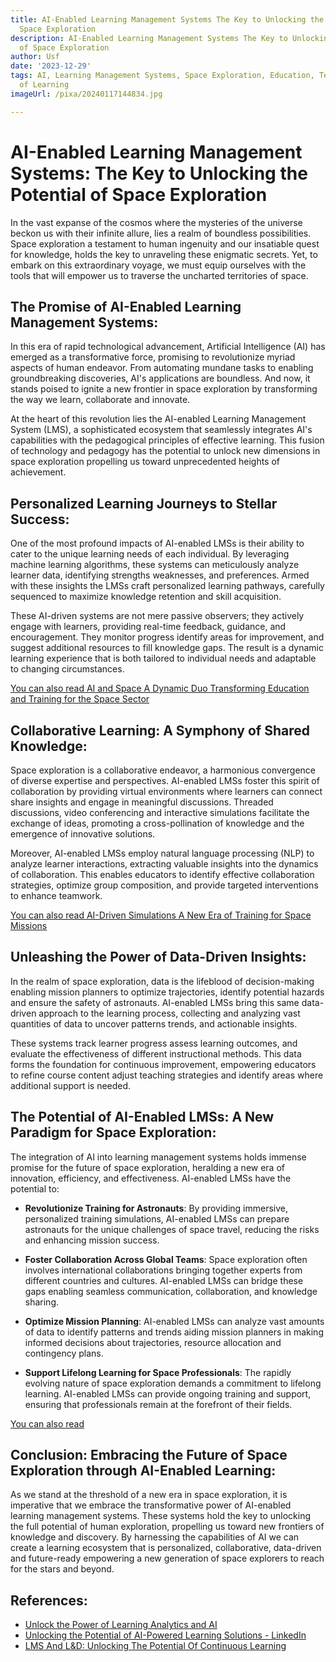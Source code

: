 ```yaml
---
title: AI-Enabled Learning Management Systems The Key to Unlocking the Potential of
  Space Exploration
description: AI-Enabled Learning Management Systems The Key to Unlocking the Potential
  of Space Exploration
author: Usf
date: '2023-12-29'
tags: AI, Learning Management Systems, Space Exploration, Education, Technology, Future
  of Learning
imageUrl: /pixa/20240117144834.jpg

---
```

# AI-Enabled Learning Management Systems:  The Key to Unlocking the Potential  of Space Exploration

In the vast expanse of the cosmos where the mysteries of the  universe beckon us with  their infinite allure, lies a  realm of  boundless possibilities.  Space exploration a testament to human ingenuity and our insatiable quest for knowledge, holds the key to unraveling these enigmatic secrets. Yet, to embark on this extraordinary voyage, we must equip ourselves with the tools  that will empower us to traverse the  uncharted territories  of  space.

## The Promise of AI-Enabled Learning Management Systems:

In this era of rapid technological advancement, Artificial Intelligence  (AI) has  emerged as a transformative force, promising to revolutionize myriad aspects of human endeavor. From automating mundane tasks to enabling groundbreaking discoveries, AI's applications are boundless. And now, it  stands poised to ignite a new frontier in space exploration by transforming the way we learn,  collaborate and innovate.

At the heart of this revolution  lies the AI-enabled Learning Management System (LMS), a sophisticated ecosystem that seamlessly integrates AI's capabilities with the pedagogical principles of effective learning. This fusion of technology and  pedagogy has the potential to unlock new  dimensions in space exploration propelling us toward unprecedented heights of achievement.

## Personalized Learning Journeys to Stellar Success:

One of the most profound impacts of AI-enabled LMSs is their ability  to cater to  the unique learning needs of each individual. By leveraging machine learning algorithms, these systems can meticulously analyze learner data, identifying strengths weaknesses, and preferences.  Armed with these insights the  LMSs craft personalized learning pathways, carefully sequenced to  maximize knowledge retention and skill acquisition.

These AI-driven systems are not mere passive observers; they actively engage with  learners,  providing real-time feedback, guidance, and encouragement. They monitor progress identify areas  for improvement, and suggest additional resources to fill knowledge gaps. The result is a dynamic learning experience that  is  both tailored to individual  needs and adaptable  to changing circumstances.

[You can also read AI  and Space A Dynamic Duo Transforming Education and Training for the Space Sector](AI%20and%20Space%20A%20Dynamic%20Duo%20Transforming%20Education%20and%20Training%20for%20the%20Space%20Sector)


## Collaborative Learning: A Symphony of Shared Knowledge:

Space exploration is a collaborative endeavor, a harmonious convergence of diverse expertise and perspectives. AI-enabled LMSs foster this spirit of collaboration by providing virtual environments where learners can connect share  insights and  engage in meaningful discussions.  Threaded discussions, video conferencing and  interactive  simulations facilitate the exchange of ideas, promoting  a  cross-pollination of knowledge and the emergence of innovative solutions.

Moreover,  AI-enabled LMSs employ natural language  processing (NLP) to analyze learner  interactions, extracting  valuable insights into the dynamics of collaboration. This enables educators to identify effective collaboration strategies, optimize group composition, and provide targeted interventions  to enhance teamwork.

[You can also read AI-Driven Simulations  A  New Era  of  Training for Space Missions](AI-Driven%20Simulations%20A%20New%20Era%20of%20Training%20for%20Space%20Missions)


## Unleashing the Power of Data-Driven Insights:

In the realm  of  space exploration,  data is  the lifeblood of  decision-making enabling  mission planners  to optimize trajectories, identify potential hazards and ensure the safety of astronauts. AI-enabled LMSs bring  this same data-driven approach to the learning process, collecting and analyzing vast quantities  of data to uncover  patterns  trends, and actionable insights.

These systems track learner progress assess learning outcomes, and evaluate the effectiveness of different instructional methods. This data forms the foundation for continuous improvement, empowering educators to refine course  content adjust teaching strategies and identify areas where additional support  is  needed.

## The Potential of AI-Enabled LMSs: A New Paradigm for Space  Exploration:

The integration of AI into learning management systems holds  immense promise  for the future of  space exploration, heralding a new era of innovation, efficiency, and effectiveness. AI-enabled LMSs have the potential to:

- **Revolutionize Training  for Astronauts**: By providing immersive, personalized  training simulations, AI-enabled LMSs can prepare astronauts for the unique challenges of space travel, reducing the risks  and enhancing mission success.

- **Foster Collaboration Across Global Teams**: Space exploration often involves international collaborations bringing together experts  from different countries and cultures.  AI-enabled LMSs can bridge these gaps enabling seamless communication, collaboration, and knowledge  sharing.

- **Optimize Mission Planning**: AI-enabled LMSs  can analyze vast amounts of data to identify patterns and trends aiding mission planners in making informed decisions about trajectories, resource allocation and  contingency plans.

- **Support  Lifelong Learning for Space Professionals**: The  rapidly evolving nature of space  exploration demands a commitment to lifelong learning. AI-enabled LMSs can provide ongoing training and support, ensuring that professionals remain at the forefront of their fields.

[You can also read ]()


## Conclusion: Embracing the Future of Space Exploration through AI-Enabled Learning:

As we stand at the threshold of a new era in space  exploration, it is imperative that we embrace the transformative power of AI-enabled learning management systems. These systems hold  the key to unlocking the  full potential of human exploration, propelling us toward new frontiers of knowledge and discovery. By harnessing the capabilities of AI we can create a learning ecosystem that  is personalized, collaborative, data-driven and future-ready empowering  a new generation of space explorers to reach for the stars and beyond.

## References:
- [Unlock the Power of Learning Analytics and AI](https://www.toolify.ai/ai-news/unlock-the-power-of-learning-analytics-and-ai-395831)
- [Unlocking the Potential of AI-Powered Learning Solutions - LinkedIn](https://www.linkedin.com/pulse/unlocking-potential-ai-powered-learning-solutions-)
- [LMS And L&D: Unlocking The Potential Of Continuous Learning](https://elearningindustry.com/unlocking-the-potential-continuous-learning-elevating-employee-experience-with-lms)

